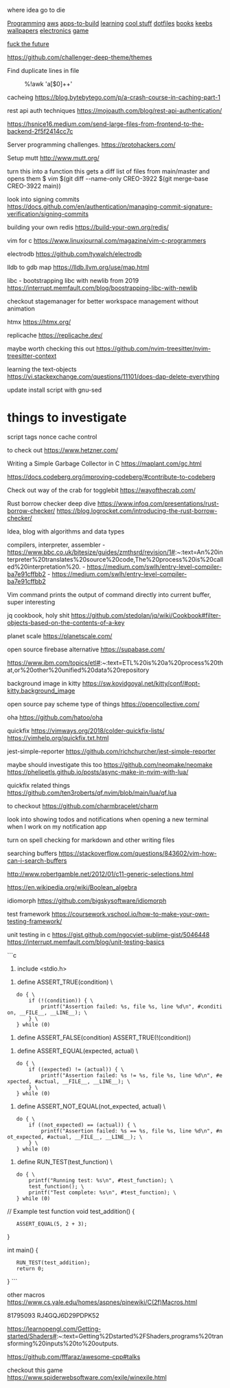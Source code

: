 where idea go to die

[[Programming]]
[[aws]]
[[apps-to-build]]
[[learning]]
[[cool stuff]]
[[dotfiles]]
[[books]]
[[keebs]]
[[wallpapers]]
[[electronics]]
[[game]]

[[fuck the future]]

https://github.com/challenger-deep-theme/themes

Find duplicate lines in file
:%!awk 'a[$0]++'

cacheing
https://blog.bytebytego.com/p/a-crash-course-in-caching-part-1

rest api auth techniques
https://mojoauth.com/blog/rest-api-authentication/

https://hsnice16.medium.com/send-large-files-from-frontend-to-the-backend-2f5f2414cc7c

Server programming challenges.
https://protohackers.com/

Setup mutt
http://www.mutt.org/

turn this into a function 
this gets a diff list of files from main/master and opens them
$ vim $(git diff --name-only CREO-3922 $(git merge-base CREO-3922 main))

look into signing commits
https://docs.github.com/en/authentication/managing-commit-signature-verification/signing-commits

building your own redis
https://build-your-own.org/redis/

vim for c
https://www.linuxjournal.com/magazine/vim-c-programmers

electrodb
https://github.com/tywalch/electrodb

lldb to gdb map
https://lldb.llvm.org/use/map.html

libc - bootstrapping libc with newlib from 2019
https://interrupt.memfault.com/blog/boostrapping-libc-with-newlib

checkout stagemanager for better workspace management without animation

htmx
https://htmx.org/

replicache
https://replicache.dev/

maybe worth checking this out
https://github.com/nvim-treesitter/nvim-treesitter-context

learning the text-objects 
https://vi.stackexchange.com/questions/11101/does-dap-delete-everything

update install script with gnu-sed

= things to investigate =
script tags nonce
cache control

to check out
https://www.hetzner.com/

Writing a Simple Garbage Collector in C
https://maplant.com/gc.html

https://docs.codeberg.org/improving-codeberg/#contribute-to-codeberg

Check out way of the crab for togglebit
https://wayofthecrab.com/

Rust borrow checker deep dive
https://www.infoq.com/presentations/rust-borrow-checker/
https://blog.logrocket.com/introducing-the-rust-borrow-checker/


Idea, blog with algorithms and data types

compilers, interpreter, assembler
- https://www.bbc.co.uk/bitesize/guides/zmthsrd/revision/1#:~:text=An%20interpreter%20translates%20source%20code,The%20process%20is%20called%20interpretation%20.
- https://medium.com/swlh/entry-level-compiler-ba7e91cffbb2
- https://medium.com/swlh/entry-level-compiler-ba7e91cffbb2

Vim command
prints the output of command directly into current buffer, super interesting

jq cookbook, holy shit
https://github.com/stedolan/jq/wiki/Cookbook#filter-objects-based-on-the-contents-of-a-key

planet scale
https://planetscale.com/

open source firebase alternative
https://supabase.com/

https://www.ibm.com/topics/etl#:~:text=ETL%20is%20a%20process%20that,or%20other%20unified%20data%20repository

background image in kitty  
https://sw.kovidgoyal.net/kitty/conf/#opt-kitty.background_image

open source pay scheme type of things
https://opencollective.com/

oha
https://github.com/hatoo/oha

quickfix
https://vimways.org/2018/colder-quickfix-lists/
https://vimhelp.org/quickfix.txt.html

jest-simple-reporter
https://github.com/richchurcher/jest-simple-reporter

maybe should investigate this too
https://github.com/neomake/neomake
https://phelipetls.github.io/posts/async-make-in-nvim-with-lua/

quickfix related things
https://github.com/ten3roberts/qf.nvim/blob/main/lua/qf.lua

to checkout
https://github.com/charmbracelet/charm

look into showing todos and notifications when opening a new terminal when I
work on my notification app

turn on spell checking for markdown and other writing files

searching buffers
https://stackoverflow.com/questions/843602/vim-how-can-i-search-buffers

http://www.robertgamble.net/2012/01/c11-generic-selections.html

https://en.wikipedia.org/wiki/Boolean_algebra

idiomorph
https://github.com/bigskysoftware/idiomorph

test framework
https://coursework.vschool.io/how-to-make-your-own-testing-framework/

unit testing in c
https://gist.github.com/ngocviet-sublime-gist/5046448
https://interrupt.memfault.com/blog/unit-testing-basics

```c
#include <stdio.h>

#define ASSERT_TRUE(condition) \
    do { \
        if (!(condition)) { \
            printf("Assertion failed: %s, file %s, line %d\n", #condition, __FILE__, __LINE__); \
        } \
    } while (0)

#define ASSERT_FALSE(condition) ASSERT_TRUE(!(condition))

#define ASSERT_EQUAL(expected, actual) \
    do { \
        if ((expected) != (actual)) { \
            printf("Assertion failed: %s != %s, file %s, line %d\n", #expected, #actual, __FILE__, __LINE__); \
        } \
    } while (0)

#define ASSERT_NOT_EQUAL(not_expected, actual) \
    do { \
        if ((not_expected) == (actual)) { \
            printf("Assertion failed: %s == %s, file %s, line %d\n", #not_expected, #actual, __FILE__, __LINE__); \
        } \
    } while (0)

#define RUN_TEST(test_function) \
    do { \
        printf("Running test: %s\n", #test_function); \
        test_function(); \
        printf("Test complete: %s\n", #test_function); \
    } while (0)

// Example test function
void test_addition() {
    ASSERT_EQUAL(5, 2 + 3);
}

int main() {
    RUN_TEST(test_addition);
    return 0;
}
```

other macros
https://www.cs.yale.edu/homes/aspnes/pinewiki/C(2f)Macros.html

81795093
RJ4GQJ6D29PDPK52

https://learnopengl.com/Getting-started/Shaders#:~:text=Getting%2Dstarted%2FShaders,programs%20transforming%20inputs%20to%20outputs.

https://github.com/fffaraz/awesome-cpp#talks

checkout this game
https://www.spiderwebsoftware.com/exile/winexile.html

